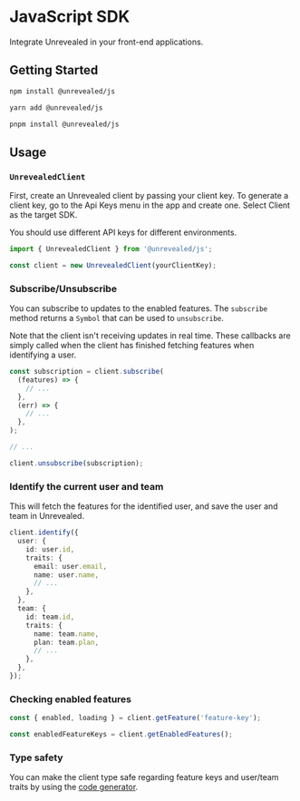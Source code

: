 # JavaScript SDK

Integrate Unrevealed in your front-end applications.

## Getting Started

```bash
npm install @unrevealed/js
```

```bash
yarn add @unrevealed/js
```

```bash
pnpm install @unrevealed/js
```

## Usage

### `UnrevealedClient`

First, create an Unrevealed client by passing your client key. To generate a client key, go to the Api Keys menu in the app and create one. Select Client as the target SDK.

You should use different API keys for different environments.

```ts
import { UnrevealedClient } from '@unrevealed/js';

const client = new UnrevealedClient(yourClientKey);
```

### Subscribe/Unsubscribe

You can subscribe to updates to the enabled features. The `subscribe` method returns a `Symbol` that can be used to `unsubscribe`.

Note that the client isn't receiving updates in real time. These callbacks are simply called when the client has finished fetching features when identifying a user.

```ts
const subscription = client.subscribe(
  (features) => {
    // ...
  },
  (err) => {
    // ...
  },
);

// ...

client.unsubscribe(subscription);
```

### Identify the current user and team

This will fetch the features for the identified user, and save the user and team in Unrevealed.

```ts
client.identify({
  user: {
    id: user.id,
    traits: {
      email: user.email,
      name: user.name,
      // ...
    },
  },
  team: {
    id: team.id,
    traits: {
      name: team.name,
      plan: team.plan,
      // ...
    },
  },
});
```

### Checking enabled features

```ts
const { enabled, loading } = client.getFeature('feature-key');

const enabledFeatureKeys = client.getEnabledFeatures();
```

### Type safety

You can make the client type safe regarding feature keys and user/team traits by using the [code generator](/docs/code-generation).
